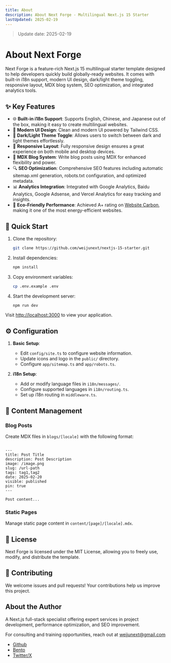 ```yaml
---
title: About
description: About Next Forge - Multilingual Next.js 15 Starter
lastUpdated: 2025-02-19
---
```


> Update date: 2025-02-19

# About Next Forge

Next Forge is a feature-rich Next.js 15 multilingual starter template designed to help developers quickly build globally-ready websites. It comes with built-in i18n support, modern UI design, dark/light theme toggling, responsive layout, MDX blog system, SEO optimization, and integrated analytics tools.

## ✨ Key Features

- 🌐 **Built-in i18n Support**: Supports English, Chinese, and Japanese out of the box, making it easy to create multilingual websites.
- 🎨 **Modern UI Design**: Clean and modern UI powered by Tailwind CSS.
- 🌙 **Dark/Light Theme Toggle**: Allows users to switch between dark and light themes effortlessly.
- 📱 **Responsive Layout**: Fully responsive design ensures a great experience on both mobile and desktop devices.
- 📝 **MDX Blog System**: Write blog posts using MDX for enhanced flexibility and power.
- 🔍 **SEO Optimization**: Comprehensive SEO features including automatic sitemap.xml generation, robots.txt configuration, and optimized metadata.
- 📊 **Analytics Integration**: Integrated with Google Analytics, Baidu Analytics, Google Adsense, and Vercel Analytics for easy tracking and insights.
- 🌿 **Eco-Friendly Performance**: Achieved A+ rating on [Website Carbon](https://www.websitecarbon.com/website/nextforge-dev/), making it one of the most energy-efficient websites.

## 🚀 Quick Start

1. Clone the repository:

   ```bash
   git clone https://github.com/weijunext/nextjs-15-starter.git
   ```

2. Install dependencies:

   ```bash
   npm install
   ```

3. Copy environment variables:

   ```bash
   cp .env.example .env
   ```

4. Start the development server:
   ```bash
   npm run dev
   ```

Visit [http://localhost:3000](http://localhost:3000) to view your application.

## ⚙️ Configuration

1. **Basic Setup**:

   - Edit `config/site.ts` to configure website information.
   - Update icons and logo in the `public/` directory.
   - Configure `app/sitemap.ts` and `app/robots.ts`.

2. **i18n Setup**:
   - Add or modify language files in `i18n/messages/`.
   - Configure supported languages in `i18n/routing.ts`.
   - Set up i18n routing in `middleware.ts`.

## 📝 Content Management

### Blog Posts

Create MDX files in `blogs/[locale]` with the following format:

```

---
title: Post Title
description: Post Description
image: /image.png
slug: /url-path
tags: tag1,tag2
date: 2025-02-20
visible: published
pin: true
---

Post content...
```

### Static Pages

Manage static page content in `content/[page]/[locale].mdx`.

## 📄 License

Next Forge is licensed under the MIT License, allowing you to freely use, modify, and distribute the template.

## 🤝 Contributing

We welcome issues and pull requests! Your contributions help us improve this project.

## About the Author

A Next.js full-stack specialist offering expert services in project development, performance optimization, and SEO improvement.

For consulting and training opportunities, reach out at weijunext@gmail.com

- [Github](https://github.com/weijunext)
- [Bento](https://bento.me/weijunext)
- [Twitter/X](https://twitter.com/judewei_dev)
